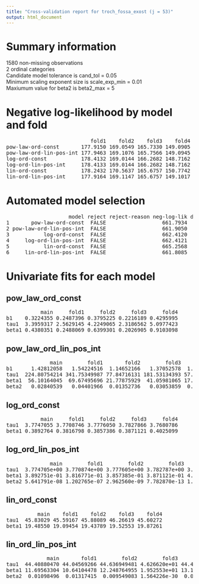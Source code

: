 ```yaml
---
title: "Cross-validation report for troch_fossa_exost (j = 53)"
output: html_document
---
```

# Summary information
1580 non-missing observations  
2 ordinal categories  
Candidate model tolerance is cand_tol = 0.05  
Minimum scaling exponent size is scale_exp_min = 0.01  
Maxiumum value for beta2 is beta2_max = 5  

# Negative log-likelihood by model and fold
<pre>
                           fold1    fold2    fold3    fold4  
pow-law-ord-const       177.9150 169.0549 165.7330 149.0905  
pow-law-ord-lin-pos-int 177.9463 169.1076 165.7566 149.0945  
log-ord-const           178.4132 169.0144 166.2682 148.7162  
log-ord-lin-pos-int     178.4133 169.0144 166.2682 148.7162  
lin-ord-const           178.2432 170.5637 165.6757 150.7742  
lin-ord-lin-pos-int     177.9164 169.1147 165.6757 149.1017  
</pre>
# Automated model selection
<pre>
                    model reject reject-reason neg-log-lik delta-neg-log-lik model-rank  
1       pow-law-ord-const  FALSE                  661.7934        0.00000000          2  
2 pow-law-ord-lin-pos-int  FALSE                  661.9050        0.11157423          3  
3           log-ord-const  FALSE                  662.4120        0.61860700          4  
4     log-ord-lin-pos-int  FALSE                  662.4121        0.61864050          5  
5           lin-ord-const  FALSE                  665.2568        3.46341340          6  
6     lin-ord-lin-pos-int  FALSE                  661.8085        0.01502555          1  
</pre>
# Univariate fits for each model
## pow_law_ord_const  
<pre>
           main     fold1     fold2     fold3     fold4  
b1    0.3224355 0.2487396 0.3795225 0.2216189 0.4295995  
tau1  3.3959317 2.5629145 4.2249065 2.3186562 5.0977423  
beta1 0.4380351 0.2488069 0.6399301 0.2026905 0.9103098  
</pre>
## pow_law_ord_lin_pos_int  
<pre>
              main        fold1       fold2        fold3       fold4  
b1      1.42812058   1.54224516  1.14652166   1.37052578  1.06939672  
tau1  224.80754214 341.75349987 77.84716131 181.53134393 57.76841584  
beta1  56.10164045  69.67495696 21.77875929  41.05981065 17.40044163  
beta2   0.02840539   0.04401966  0.01352736   0.03053859  0.01007408  
</pre>
## log_ord_const  
<pre>
           main     fold1     fold2     fold3     fold4  
tau1  3.7747055 3.7708746 3.7776050 3.7827866 3.7680786  
beta1 0.3892764 0.3816798 0.3857386 0.3871121 0.4025099  
</pre>
## log_ord_lin_pos_int  
<pre>
              main        fold1        fold2        fold3        fold4  
tau1  3.774705e+00 3.770874e+00 3.777605e+00 3.782787e+00 3.768079e+00  
beta1 3.892751e-01 3.816771e-01 3.857385e-01 3.871121e-01 4.025096e-01  
beta2 5.641791e-08 1.202765e-07 2.962560e-09 7.782870e-13 1.351678e-08  
</pre>
## lin_ord_const  
<pre>
          main    fold1    fold2    fold3    fold4  
tau1  45.83029 45.59167 45.88089 46.26619 45.60272  
beta1 19.48550 19.09454 19.43789 19.52553 19.87261  
</pre>
## lin_ord_lin_pos_int  
<pre>
             main       fold1        fold2        fold3        fold4  
tau1  44.40880470 44.04569266 44.636949481 4.626620e+01 44.406525296  
beta1 11.69563304 10.64104478 12.248764955 1.952553e+01 13.187265842  
beta2  0.01098496  0.01317415  0.009549083 1.564226e-30  0.008415204  
</pre>
